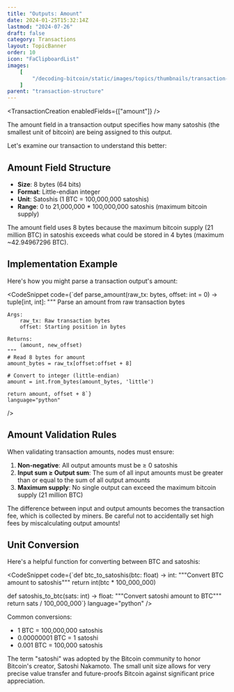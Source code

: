 ```yaml
---
title: "Outputs: Amount"
date: 2024-01-25T15:32:14Z
lastmod: "2024-07-26"
draft: false
category: Transactions
layout: TopicBanner
order: 10
icon: "FaClipboardList"
images:
    [
        "/decoding-bitcoin/static/images/topics/thumbnails/transaction-module/tx-thumbnail-amount.jpg"
    ]
parent: "transaction-structure"
---
```


<TransactionCreation enabledFields={["amount"]} />

The amount field in a transaction output specifies how many satoshis (the smallest unit of bitcoin) are being assigned to this output.

Let's examine our transaction to understand this better:

<div className="dark:hidden w-full rounded-xl overflow-hidden">
    <SvgDisplay
        src="/decoding-bitcoin/static/images/topics/transactions/fees/tx-amount.png"
        width="100%"
        height="auto"
    />
</div>
<div className="hidden dark:block w-full rounded-xl overflow-hidden">
    <SvgDisplay
        src="/decoding-bitcoin/static/images/topics/transactions/fees/tx-amount.png"
        width="100%"
        height="auto"
    />
</div>

## Amount Field Structure

-   **Size**: 8 bytes (64 bits)
-   **Format**: Little-endian integer
-   **Unit**: Satoshis (1 BTC = 100,000,000 satoshis)
-   **Range**: 0 to 21,000,000 \* 100,000,000 satoshis (maximum bitcoin supply)

<ExpandableAlert title="Note" type="info">
    The amount field uses 8 bytes because the maximum bitcoin supply (21 million
    BTC) in satoshis exceeds what could be stored in 4 bytes (maximum
    ~42.94967296 BTC).
</ExpandableAlert>

## Implementation Example

Here's how you might parse a transaction output's amount:

<CodeSnippet
    code={`def parse_amount(raw_tx: bytes, offset: int = 0) -> tuple[int, int]:
    """
    Parse an amount from raw transaction bytes
    
    Args:
        raw_tx: Raw transaction bytes
        offset: Starting position in bytes
        
    Returns:
        (amount, new_offset)
    """
    # Read 8 bytes for amount
    amount_bytes = raw_tx[offset:offset + 8]
    
    # Convert to integer (little-endian)
    amount = int.from_bytes(amount_bytes, 'little')
    
    return amount, offset + 8`}
    language="python"
/>

## Amount Validation Rules

When validating transaction amounts, nodes must ensure:

1. **Non-negative**: All output amounts must be ≥ 0 satoshis
2. **Input sum ≥ Output sum**: The sum of all input amounts must be greater than or equal to the sum of all output amounts
3. **Maximum supply**: No single output can exceed the maximum bitcoin supply (21 million BTC)

<ExpandableAlert title="Warning" type="warning">
    The difference between input and output amounts becomes the transaction fee,
    which is collected by miners. Be careful not to accidentally set high fees
    by miscalculating output amounts!
</ExpandableAlert>

## Unit Conversion

Here's a helpful function for converting between BTC and satoshis:

<CodeSnippet
    code={`def btc_to_satoshis(btc: float) -> int:
    """Convert BTC amount to satoshis"""
    return int(btc * 100_000_000)

def satoshis_to_btc(sats: int) -> float:
    """Convert satoshi amount to BTC"""
    return sats / 100_000_000`}
language="python"
/>

Common conversions:

-   1 BTC = 100,000,000 satoshis
-   0.00000001 BTC = 1 satoshi
-   0.001 BTC = 100,000 satoshis

<ExpandableAlert title="Historical Note" type="info">
    The term "satoshi" was adopted by the Bitcoin community to honor Bitcoin's
    creator, Satoshi Nakamoto. The small unit size allows for very precise value
    transfer and future-proofs Bitcoin against significant price appreciation.
</ExpandableAlert>
